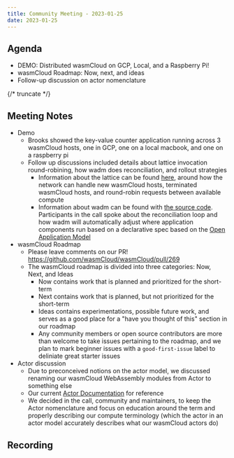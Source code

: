 ```yaml
---
title: Community Meeting - 2023-01-25
date: 2023-01-25
---
```


## Agenda

- DEMO: Distributed wasmCloud on GCP, Local, and a Raspberry Pi!
- wasmCloud Roadmap: Now, next, and ideas
- Follow-up discussion on actor nomenclature

{/* truncate */}

## Meeting Notes

- Demo
  - Brooks showed the key-value counter application running across 3 wasmCloud hosts, one in GCP, one on a local macbook, and one on a raspberry pi
  - Follow up discussions included details about lattice invocation round-robining, how wadm does reconciliation, and rollout strategies
    - Information about the lattice can be found [here](https://wasmcloud.com/docs/reference/lattice/), around how the network can handle new wasmCloud hosts, terminated wasmCloud hosts, and round-robin requests between available compute
    - Information about wadm can be found with [the source code](https://github.com/wasmcloud/wadm). Participants in the call spoke about the reconciliation loop and how wadm will automatically adjust where application components run based on a declarative spec based on the [Open Application Model](https://oam.dev/)
- wasmCloud Roadmap
  - Please leave comments on our PR! https://github.com/wasmCloud/wasmCloud/pull/269
  - The wasmCloud roadmap is divided into three categories: Now, Next, and Ideas
    - Now contains work that is planned and prioritized for the short-term
    - Next contains work that is planned, but not prioritized for the short-term
    - Ideas contains experimentations, possible future work, and serves as a good place for a "have you thought of this" section in our roadmap
    - Any community members or open source contributors are more than welcome to take issues pertaining to the roadmap, and we plan to mark beginner issues with a `good-first-issue` label to deliniate great starter issues
- Actor discussion
  - Due to preconceived notions on the actor model, we discussed renaming our wasmCloud WebAssembly modules from Actor to something else
  - Our current [Actor Documentation](https://wasmcloud.com/docs/reference/host-runtime/actors) for reference
  - We decided in the call, community and maintainers, to keep the Actor nomenclature and focus on education around the term and properly describing our compute terminology (which the actor in an actor model accurately describes what our wasmCloud actors do)

## Recording

<YouTube url="https://youtu.be/Ua07aKGWPOI" />
